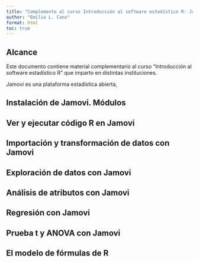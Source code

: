 ```yaml
---
title: "Complemento al curso Introducción al software estadístico R: Jamovi"
author: "Emilio L. Cano"
format: html
toc: true
---
```


## Alcance

Este documento contiene material complementario al curso "Introducción al software estadístico R" que imparto en distintas instituciones.

Jamovi es una plataforma estadística abierta, 

## Instalación de Jamovi. Módulos



## Ver y ejecutar código R en Jamovi


## Importación y transformación de datos con Jamovi

## Exploración de datos con Jamovi

## Análisis de atributos con Jamovi 

## Regresión con Jamovi

## Prueba t y ANOVA con Jamovi

## El modelo de fórmulas de R


